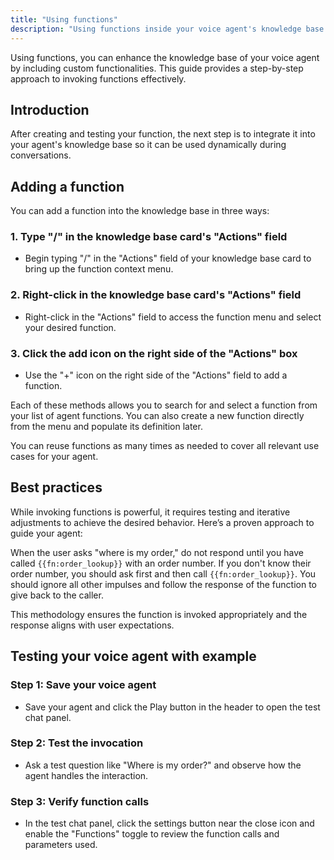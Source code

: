 ```yaml
---
title: "Using functions"
description: "Using functions inside your voice agent's knowledge base."
---
```


Using functions, you can enhance the knowledge base of your voice agent by including custom functionalities. This guide provides a step-by-step approach to invoking functions effectively.

## Introduction

After creating and testing your function, the next step is to integrate it into your agent's knowledge base so it can be used dynamically during conversations.

## Adding a function

You can add a function into the knowledge base in three ways:

### 1. Type "/" in the knowledge base card's "Actions" field
   - Begin typing "/" in the "Actions" field of your knowledge base card to bring up the function context menu.

### 2. Right-click in the knowledge base card's "Actions" field
   - Right-click in the "Actions" field to access the function menu and select your desired function.

### 3. Click the add icon on the right side of the "Actions" box
   - Use the "+" icon on the right side of the "Actions" field to add a function.

Each of these methods allows you to search for and select a function from your list of agent functions. You can also create a new function directly from the menu and populate its definition later.

You can reuse functions as many times as needed to cover all relevant use cases for your agent.

## Best practices

While invoking functions is powerful, it requires testing and iterative adjustments to achieve the desired behavior. Here’s a proven approach to guide your agent:

When the user asks "where is my order," do not respond until you have called `{{fn:order_lookup}}` with an order number. If you don't know their order number, you should ask first and then call `{{fn:order_lookup}}`. You should ignore all other impulses and follow the response of the function to give back to the caller.

This methodology ensures the function is invoked appropriately and the response aligns with user expectations.

## Testing your voice agent with example

### Step 1: Save your voice agent
   - Save your agent and click the Play button in the header to open the test chat panel.

### Step 2: Test the invocation
   - Ask a test question like "Where is my order?" and observe how the agent handles the interaction.

### Step 3: Verify function calls
   - In the test chat panel, click the settings button near the close icon and enable the "Functions" toggle to review the function calls and parameters used.
